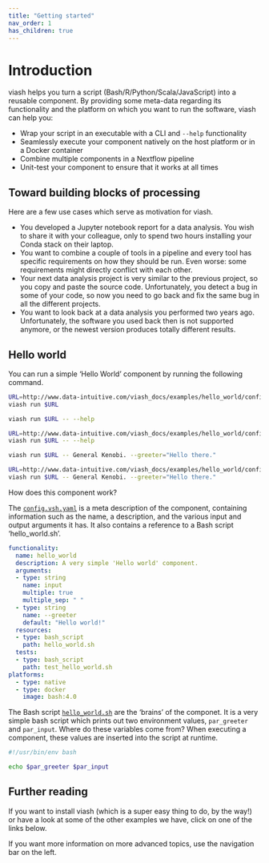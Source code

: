 ```yaml
---
title: "Getting started"
nav_order: 1
has_children: true
---
```


# Introduction

viash helps you turn a script (Bash/R/Python/Scala/JavaScript) into a reusable component. 
By providing some meta-data regarding its functionality and
the platform on which you want to run the software, viash can help you:

* Wrap your script in an executable with a CLI and `--help` functionality
* Seamlessly execute your component natively on the host platform or in a Docker container
* Combine multiple components in a Nextflow pipeline
* Unit-test your component to ensure that it works at all times

## Toward building blocks of processing

Here are a few use cases which serve as motivation for viash.

* You developed a Jupyter notebook report for a data analysis. You wish to share it with your colleague, only to spend two hours installing your Conda stack on their laptop.
* You want to combine a couple of tools in a pipeline and every tool has specific requirements on how they should be run. Even worse: some requirements might directly conflict with each other.
* Your next data analysis project is very similar to the previous project, so you copy and paste the source code. Unfortunately, you detect a bug in some of your code, so now you need to go back and fix the same bug in all the different projects.
* You want to look back at a data analysis you performed two years ago. Unfortunately, the software you used back then is not supported anymore, or the newest version produces totally different results.

## Hello world

You can run a simple 'Hello World' component by running the following command.

```bash
URL=http://www.data-intuitive.com/viash_docs/examples/hello_world/config.vsh.yaml
viash run $URL
```
```bash
viash run $URL -- --help
```
```bash
URL=http://www.data-intuitive.com/viash_docs/examples/hello_world/config.vsh.yaml
viash run $URL -- --help
```
```bash
viash run $URL -- General Kenobi. --greeter="Hello there."
```
```bash
URL=http://www.data-intuitive.com/viash_docs/examples/hello_world/config.vsh.yaml
viash run $URL -- General Kenobi. --greeter="Hello there."
```

How does this component work?

The [`config.vsh.yaml`](http://www.data-intuitive.com/viash_docs/examples/hello_world/config.vsh.yaml) is a meta description of the component, containing information such as the name, a description, and the various input and output arguments it has. It also contains a reference to a Bash script 'hello_world.sh'.

```yaml
functionality:
  name: hello_world
  description: A very simple 'Hello world' component.
  arguments:
  - type: string
    name: input
    multiple: true
    multiple_sep: " "
  - type: string
    name: --greeter
    default: "Hello world!"
  resources:
  - type: bash_script
    path: hello_world.sh
  tests:
  - type: bash_script
    path: test_hello_world.sh
platforms:
  - type: native
  - type: docker
    image: bash:4.0
```

The Bash script [`hello_world.sh`](http://www.data-intuitive.com/viash_docs/examples/hello_world/hello_world.sh) are the 'brains' of the componet. It is a very simple bash script which prints out two environment values, `par_greeter` and `par_input`. Where do these variables come from? When executing a component, these values are inserted into the script at runtime.

```bash
#!/usr/bin/env bash

echo $par_greeter $par_input
```

## Further reading
If you want to install viash (which is a super easy thing to do, by the way!) or have a look at some of the other examples we have, click on one of the links below.

If you want more information on more advanced topics, use the navigation bar on the left.
